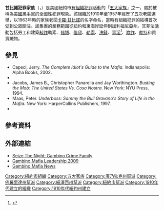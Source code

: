 {{Infobox criminal organization
| name              = 甘比諾犯罪家族<br/>Gambino crime family
| image             = File:Carlo_Gambino.jpg
| image_size        =  <!--(defaults to 220px)-->
| caption           = [[卡羅·甘比諾|卡羅·甘比諾]]，甘比諾犯罪家族用他的姓氏來命名
| founded           = 1910年代
| founder           = {{link-en|文森特·曼加諾|Vincent Mangano}}
| named_after       = [[卡羅·甘比諾|卡羅·甘比諾]]
| founding_location = 美國紐約州[[紐約市|紐約市]]
| years_active      = 1910年代–現在
| territory         = 主要在紐約市，其他範圍在[[長島|長島]]、{{link-en|北澤西|North Jersey}}、{{link-en|西康涅狄格|Western Connecticut}}、[[巴爾的摩|巴爾的摩]]、[[南佛羅里達|南佛羅里達]]、[[亞特蘭大|亞特蘭大]]、[[洛杉磯|洛杉磯]]、[[拉斯維加斯|拉斯維加斯]]，以及西西里島的[[帕勒莫|帕勒莫]]
| ethnicity         = [[意大利人|意大利人]]成為「{{link-en|榮譽的男人|Made man}}」，其他種族成為合夥人
| membership_est    = 150–200名榮譽的男人，1,500–2,000名合夥人（2004年）
| leaders           = 
| activities        = 詐騙、勒索、舞弊、非法賭博、洗黑錢、謀殺、打劫、販毒、買賣贓物、劫持貨車、放高利貸、賣淫和色情電影
| allies            = {{link-en|博南諾犯罪家族|Bonanno crime family|博南諾}}<br/>{{link-en|哥倫布犯罪家族|Colombo crime family|哥倫布}}<br/>{{link-en|吉諾維斯犯罪家族|Genovese crime family|吉諾維斯}}<br/>{{link-en|盧切斯犯罪家族|Lucchese crime family|盧切斯}}<br/>{{link-en|普法羅犯罪家族|Buffalo crime family|普法羅}}<br/>[[芝加哥犯罪集團|芝加哥]]<br/>{{link-en|德卡瓦爾坎特犯罪家族|DeCavalcante crime family|德卡瓦爾坎特}}<br/>{{link-en|底特律合夥企業|Detroit Partnership|底特律}}<br/>{{link-en|洛杉磯犯罪家族|Los Angeles crime family|洛杉磯}}<br/>{{link-en|帕特里亞爾卡犯罪家族|Patriarca crime family|帕特里亞爾卡}}<br/>{{link-en|費城犯罪家族|Philadelphia crime family|費城}}<br/>{{link-en|特拉菲坎特拉犯罪家族|Trafficante crime family|特拉菲坎特拉}}<br/>{{link-en|瓦蘭薩斯犯罪家族|Velentzas crime family|瓦蘭薩斯}}<br/>{{link-en|Westies|Westies}}<br/>{{link-en|Corleonesi黑手黨大家族|Corleonesi Mafia clan|Corleonesi}}<br/>{{link-en|因澤里洛黑手黨大家族|Inzerillo Mafia clan|因澤里洛}}
| rivals            = 紐約市的多個幫派，包括他們的盟友
| notable_members   = 
}}
'''甘比諾犯罪家族'''（{{lang-en|Gambino crime family}}，{{IPA-it|ɡamˈbiːno|}}）是美國紐約市[[黑社會|有組織犯罪]]活動的「[[五大家族|五大家族]]」之一，屬於被稱為[[美國黑手黨|美國黑手黨]]的全國性犯罪現象。該組織於1910年至1957年經歷了五次老闆選舉，以1963年{{link-en|麥克萊倫聽證會|Valachi hearings}}時的家族老闆[[卡羅·甘比諾|卡羅·甘比諾]]的名字命名，當時有組織犯罪的結構首次受到公眾關注。該集團的業務範圍從紐約和東海岸延伸到加利福尼亞州。其非法活動包括勞工和建築[[敲詐|敲詐]]勒索、[[賭博|賭博]]、[[借貸|借貸]]、[[勒索|勒索]]、[[洗錢|洗錢]]、[[賣淫|賣淫]]<ref name="abclocal1">{{cite web |url=http://abclocal.go.com/wabc/story?section=news/investigators&id=6011150 |title=Emperor's Club: The Investigators look at the web site behind the Spitzer scandal |work=ABC News |date=March 12, 2008 |access-date=October 8, 2008 |archive-date=October 9, 2008 |archive-url=https://web.archive.org/web/20081009100219/http://abclocal.go.com/wabc/story?section=news%2Finvestigators&id=6011150 |url-status=dead }}</ref>、[[欺詐|欺詐]]、[[劫持|劫持]]和買賣贓物。

== 參見 ==
{{Portal bar|佛羅里達州|喬治亞州|義大利|紐約州|紐約市}}
* Capeci, Jerry. ''The Complete Idiot's Guide to the Mafia''. Indianapolis: Alpha Books, 2002. {{ISBN|978-0-02-864225-3}}
* {{cite book |last=Davis |first=John H. |title=Mafia Dynasty: The Rise and Fall of the Gambino Crime Family |url=https://archive.org/details/mafiadynastyrise00davi |location=New York |publisher=HarperCollins |year=1993 |isbn=978-0-06-016357-0}}
* Jacobs, James B., Christopher Panarella and Jay Worthington. ''Busting the Mob: The United States Vs. Cosa Nostra''. New York: NYU Press, 1994. {{ISBN|978-0-8147-4230-3}}
* Maas, Peter. ''Underboss: Sammy the Bull Gravano's Story of Life in the Mafia''. New York: HarperCollins Publishers, 1997. {{ISBN|978-0-06-093096-7}}
* {{cite book |last=Raab |first=Selwyn |title=Five Families: The Rise, Decline, and Resurgence of America's Most Powerful Mafia Empires |location=New York |publisher=St. Martin Press |year=2005 |isbn=978-0-312-30094-4 |url=https://archive.org/details/unset0000unse_s8f3 }}

==參考資料==
{{Reflist|30em}}

==外部連結==
{{Commons}}
* [https://web.archive.org/web/20061004040415/http://www.carpenoctem.tv/mafia/gambinof.html Seize The Night: Gambino Crime Family]
* [https://web.archive.org/web/20100111192219/http://mafiatoday.com/mafia-family-structure/ Gambino Mafia Leadership 2009]
* [https://web.archive.org/web/20100116085022/http://mafiatoday.com/category/gambino-family/ Gambino Mafia News]

{{Authority control}}

{{DEFAULTSORT:Gambino Crime Family}}
[[Category:紐約市組織|Category:紐約市組織]]
[[Category:五大家族|Category:五大家族]]
[[Category:康乃狄克州幫派|Category:康乃狄克州幫派]]
[[Category:佛羅里達州幫派|Category:佛羅里達州幫派]]
[[Category:紐澤西州幫派|Category:紐澤西州幫派]]
[[Category:紐約市幫派|Category:紐約市幫派]]
[[Category:1910年代建立的組織|Category:1910年代建立的組織]]
[[Category:1910年代紐約州建立|Category:1910年代紐約州建立]]